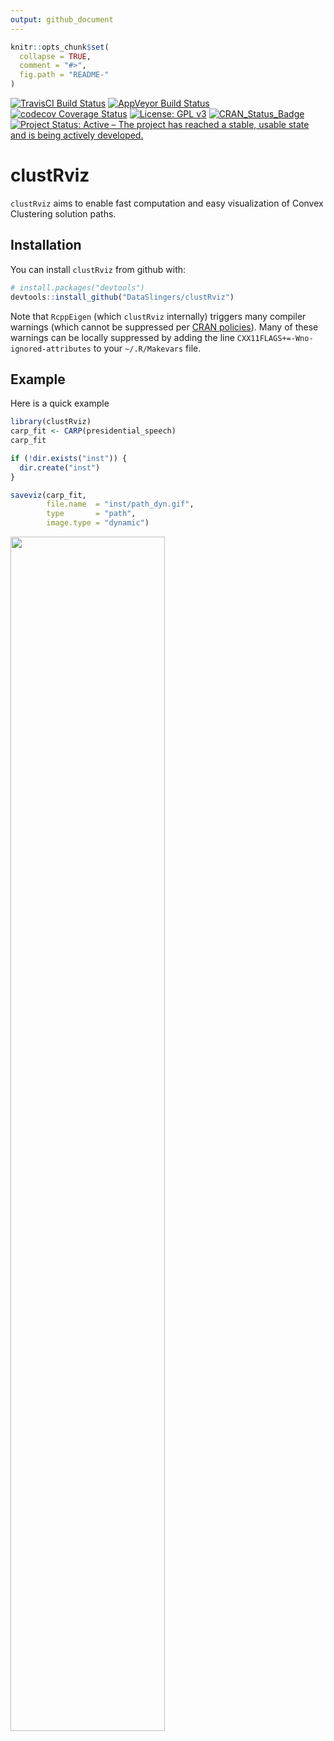 ```yaml
---
output: github_document
---
```


<!-- README.md is generated from README.Rmd. Please edit that file -->

```r
knitr::opts_chunk$set(
  collapse = TRUE,
  comment = "#>",
  fig.path = "README-"
)
```

[![TravisCI Build Status](https://travis-ci.com/DataSlingers/clustRviz.svg?branch=develop)](https://travis-ci.com/DataSlingers/clustRviz) [![AppVeyor Build Status](https://ci.appveyor.com/api/projects/status/github/DataSlingers/clustRviz?branch=develop&svg=true)](https://ci.appveyor.com/project/DataSlingers/clustRviz) [![codecov Coverage
Status](https://codecov.io/gh/DataSlingers/clustRviz/branch/develop/graph/badge.svg)](https://codecov.io/gh/DataSlingers/clustRviz?branch=develop)
[![License: GPL v3](https://img.shields.io/badge/License-GPL%20v3-blue.svg)](https://www.gnu.org/licenses/gpl-3.0)
[![CRAN\_Status\_Badge](http://www.r-pkg.org/badges/version/clustRviz)](https://cran.r-project.org/package=clustRviz)
[![Project Status: Active – The project has reached a stable, usable
state and is being actively
developed.](http://www.repostatus.org/badges/latest/active.svg)](http://www.repostatus.org/#active)

# clustRviz

`clustRviz` aims to enable fast computation and easy visualization of Convex Clustering 
solution paths.

## Installation

You can install `clustRviz` from github with:

```r
# install.packages("devtools")
devtools::install_github("DataSlingers/clustRviz")
```

Note that `RcppEigen` (which `clustRviz` internally) triggers many compiler warnings
(which cannot be suppressed per [CRAN policies](http://cran.r-project.org/web/packages/policies.html#Source-packages)).
Many of these warnings can be locally suppressed by adding the line `CXX11FLAGS+=-Wno-ignored-attributes`
to your `~/.R/Makevars` file.

## Example

Here is a quick example 
```r
library(clustRviz)
carp_fit <- CARP(presidential_speech)
carp_fit
```

```r
if (!dir.exists("inst")) {
  dir.create("inst")
}

saveviz(carp_fit, 
        file.name  = "inst/path_dyn.gif",
        type       = "path",
        image.type = "dynamic")
```

<img src="./inst/path_dyn.gif" width="70%">
